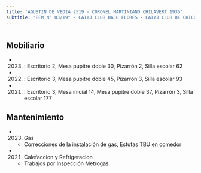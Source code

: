 ```yaml
---
title: 'AGUSTIN DE VEDIA 2519 - CORONEL MARTINIANO CHILAVERT 1935'
subtitle: 'EEM N° 03/19° - CAIYJ CLUB BAJO FLORES - CAIYJ CLUB DE CHICOS BAJO FLORES - PI CUYEN - ESCUELA INF. N° 06/19°'
---
```


#


## Mobiliario

*  (2023) : Escritorio 2, Mesa pupitre doble 30, Pizarrón 2, Silla escolar 62 

*  (2022) : Escritorio 3, Mesa pupitre doble 45, Pizarrón 3, Silla escolar 93 

*  (2021) : Escritorio 3, Mesa inicial 14, Mesa pupitre doble 37, Pizarrón 3, Silla escolar 177 





## Mantenimiento

*  (2023) Gas 
    + Correcciones de la instalación de gas, Estufas TBU en comedor

*  (2021) Calefaccion y Refrigeracion 
    + Trabajos por Inspección Metrogas



